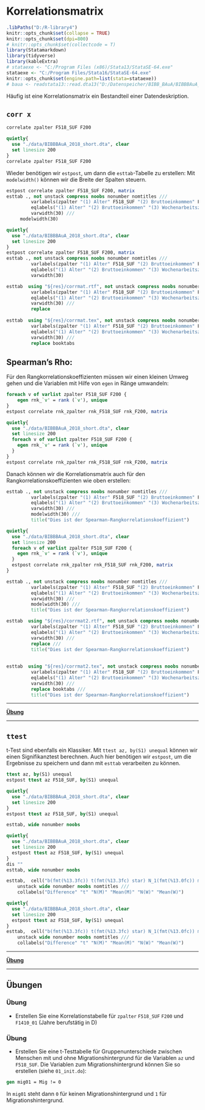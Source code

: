# Korrelationsmatrix  {#cormat} 

```r
.libPaths("D:/R-library4")
knitr::opts_chunk$set(collapse = TRUE)
knitr::opts_chunk$set(dpi=800)
# knitr::opts_chunk$set(collectcode = T)
library(Statamarkdown)
library(tidyverse)
library(kableExtra)
# stataexe <- "C:/Program Files (x86)/Stata13/StataSE-64.exe"
stataexe <- "C:/Program Files/Stata16/StataSE-64.exe"
knitr::opts_chunk$set(engine.path=list(stata=stataexe))
# baua <- readstata13::read.dta13("D:/Datenspeicher/BIBB_BAuA/BIBBBAuA_2018_suf1.0.dta",convert.factors = F)
```


Häufig ist eine Korrelationsmatrix ein Bestandteil einer Datendeskription.

## `corr x`

```stata
correlate zpalter F518_SUF F200
```

```stata
quietly{
  use "./data/BIBBBAuA_2018_short.dta", clear
  set linesize 200
}
correlate zpalter F518_SUF F200
```

Wieder benötigen wir `estpost`, um dann die `esttab`-Tabelle zu erstellen:
Mit `modelwidth()` können wir die Breite der Spalten steuern.
```stata
estpost correlate zpalter F518_SUF F200, matrix
esttab ., not unstack compress noobs nonumber nomtitles ///
		 varlabels(zpalter "(1) Alter" F518_SUF "(2) Bruttoeinkommen" F200 "(3) Wochenarbeitszeit") ///
		 eqlabels("(1) Alter" "(2) Bruttoeinkommen" "(3) Wochenarbeitszeit") ///
		 varwidth(30) ///
     modelwidth(30)
```


```stata
quietly{
  use "./data/BIBBBAuA_2018_short.dta", clear
  set linesize 200
}
estpost correlate zpalter F518_SUF F200, matrix
esttab ., not unstack compress noobs nonumber nomtitles ///
		 varlabels(zpalter "(1) Alter" F518_SUF "(2) Bruttoeinkommen" F200 "(3) Wochenarbeitszeit") ///
		 eqlabels("(1) Alter" "(2) Bruttoeinkommen" "(3) Wochenarbeitszeit") ///
		 varwidth(30)
```


```stata
esttab  using "${res}/corrmat.rtf", not unstack compress noobs nonumber nomtitles ///
		 varlabels(zpalter "(1) Alter" F518_SUF "(2) Bruttoeinkommen" F200 "(3) Wochenarbeitszeit") ///
		 eqlabels("(1) Alter" "(2) Bruttoeinkommen" "(3) Wochenarbeitszeit") ///
		 varwidth(30) ///
		 replace
		 
esttab  using "${res}/corrmat.tex", not unstack compress noobs nonumber nomtitles ///
		 varlabels(zpalter "(1) Alter" F518_SUF "(2) Bruttoeinkommen" F200 "(3) Wochenarbeitszeit") ///
		 eqlabels("(1) Alter" "(2) Bruttoeinkommen" "(3) Wochenarbeitszeit") ///
		 varwidth(30) ///
		 replace booktabs
```


## Spearman's Rho:

Für den Rangkorrelationskoeffizienten müssen wir einen kleinen Umweg gehen und die Variablen mit Hilfe von `egen` in Ränge umwandeln:

```stata
foreach v of varlist zpalter F518_SUF F200 {
	egen rnk_`v' = rank (`v'), unique
}
estpost correlate rnk_zpalter rnk_F518_SUF rnk_F200, matrix
```


```stata
quietly{
  use "./data/BIBBBAuA_2018_short.dta", clear
  set linesize 200
  foreach v of varlist zpalter F518_SUF F200 {
  	egen rnk_`v' = rank (`v'), unique
  }
}
estpost correlate rnk_zpalter rnk_F518_SUF rnk_F200, matrix

```

Danach können wir die Korrelationsmatrix auch für den Rangkorrelationskoeffizienten wie oben erstellen:

```stata
esttab ., not unstack compress noobs nonumber nomtitles ///
		 varlabels(zpalter "(1) Alter" F518_SUF "(2) Bruttoeinkommen" F200 "(3) Wochenarbeitszeit") ///
		 eqlabels("(1) Alter" "(2) Bruttoeinkommen" "(3) Wochenarbeitszeit") ///
		 varwidth(30) ///
		 modelwidth(30) ///
		 title("Dies ist der Spearman-Rangkorrelationskoeffizient")
```


```stata
quietly{
  use "./data/BIBBBAuA_2018_short.dta", clear
  set linesize 200
  foreach v of varlist zpalter F518_SUF F200 {
  	egen rnk_`v' = rank (`v'), unique
  }
  estpost correlate rnk_zpalter rnk_F518_SUF rnk_F200, matrix
}

esttab ., not unstack compress noobs nonumber nomtitles ///
		 varlabels(zpalter "(1) Alter" F518_SUF "(2) Bruttoeinkommen" F200 "(3) Wochenarbeitszeit") ///
		 eqlabels("(1) Alter" "(2) Bruttoeinkommen" "(3) Wochenarbeitszeit") ///
		 varwidth(30) ///
		 modelwidth(30) ///
		 title("Dies ist der Spearman-Rangkorrelationskoeffizient")
```


```stata
esttab  using "${res}/corrmat2.rtf", not unstack compress noobs nonumber nomtitles ///
		 varlabels(zpalter "(1) Alter" F518_SUF "(2) Bruttoeinkommen" F200 "(3) Wochenarbeitszeit") ///
		 eqlabels("(1) Alter" "(2) Bruttoeinkommen" "(3) Wochenarbeitszeit") ///
		 varwidth(30) ///
		 replace ///
		 title("Dies ist der Spearman-Rangkorrelationskoeffizient")
		 
		 
esttab  using "${res}/corrmat2.tex", not unstack compress noobs nonumber nomtitles ///
		 varlabels(zpalter "(1) Alter" F518_SUF "(2) Bruttoeinkommen" F200 "(3) Wochenarbeitszeit") ///
		 eqlabels("(1) Alter" "(2) Bruttoeinkommen" "(3) Wochenarbeitszeit") ///
		 varwidth(30) ///
		 replace booktabs ///
		 title("Dies ist der Spearman-Rangkorrelationskoeffizient")
```




***

**[Übung](#corr1)**

***

## `ttest` {#ttest}


t-Test sind ebenfalls ein Klassiker.
Mit `ttest az, by(S1) unequal` können wir einen Signifikanztest berechnen. Auch hier benötigen wir `estpost`, um die Ergebnisse zu speichern und dann mit `esttab` verarbeiten zu können.

```stata
ttest az, by(S1) unequal
estpost ttest az F518_SUF, by(S1) unequal
```
```stata
quietly{
  use "./data/BIBBBAuA_2018_short.dta", clear
  set linesize 200
}
estpost ttest az F518_SUF, by(S1) unequal
```


```stata
esttab, wide nonumber noobs
```


```stata
quietly{
  use "./data/BIBBBAuA_2018_short.dta", clear
  set linesize 200
  estpost ttest az F518_SUF, by(S1) unequal
}
dis ""
esttab, wide nonumber noobs
```


```stata
esttab,  cell("b(fmt(%13.3fc)) t(fmt(%13.3fc) star) N_1(fmt(%13.0fc)) mu_1 N_2(fmt(%13.0fc)) mu_2") /// 
	unstack wide nonumber noobs nomtitles ///
	collabels("Difference" "t" "N(M)" "Mean(M)" "N(W)" "Mean(W)")		 		 
```

```stata
quietly{
  use "./data/BIBBBAuA_2018_short.dta", clear
  set linesize 200
  estpost ttest az F518_SUF, by(S1) unequal
}
esttab,  cell("b(fmt(%13.3fc)) t(fmt(%13.3fc) star) N_1(fmt(%13.0fc)) mu_1 N_2(fmt(%13.0fc)) mu_2") /// 
	unstack wide nonumber noobs nomtitles ///
	collabels("Difference" "t" "N(M)" "Mean(M)" "N(W)" "Mean(W)")		 		 
```


***

**[Übung](#ttest1)**

***

## Übungen

### Übung {#corr1}

+ Erstellen Sie eine Korrelationstabelle für  `zpalter` `F518_SUF` `F200` und `F1410_01` (Jahre berufstätig in D)

### Übung {#ttest1}

+ Erstellen Sie eine t-Testtabelle für Gruppenunterschiede zwischen Menschen mit und ohne Migrationshintergrund für die Variablen `az` und `F518_SUF`. Die Variablen zum Migrationshintergrund können Sie so erstellen (siehe `01_init.do`): 

```stata
gen mig01 = Mig != 0
```
In `mig01` steht dann `0` für keinen Migrationshintergrund und `1` für Migrationshintergrund.

